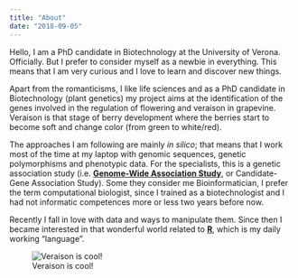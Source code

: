 ```yaml
---
title: "About"
date: "2018-09-05"
---
```


Hello, I am a PhD candidate in Biotechnology at the University of Verona. Officially. But I prefer to consider myself as a newbie in everything. This means that I am very curious and I love to learn and discover new things.

Apart from the romanticisms, I like life sciences and as a PhD candidate in Biotechnology (plant genetics) my project aims at the identification of the genes involved in the regulation of flowering and veraison in grapevine. Veraison is that stage of berry development where the berries start to become soft and change color (from green to white/red).

The approaches I am following are mainly *in silico*; that means that I work most of the time at my laptop with genomic sequences, genetic polymorphisms and phenotypic data. For the specialists, this is a genetic association study (i.e. [**Genome-Wide Association Study**](https://en.wikipedia.org/wiki/Genome-wide_association_study), or Candidate-Gene Association Study). Some they consider me Bioinformatician, I prefer the term computational biologist, since I trained as a biotechnologist and I had not informatic competences more or less two years before now.

Recently I fall in love with data and ways to manipulate them. Since then I became interested in that wonderful world related to [**R**](https://www.r-project.org/), which is my daily working “language”.

![Veraison is cool!](../images/IMG_20160809_102812137_HDR.jpg)